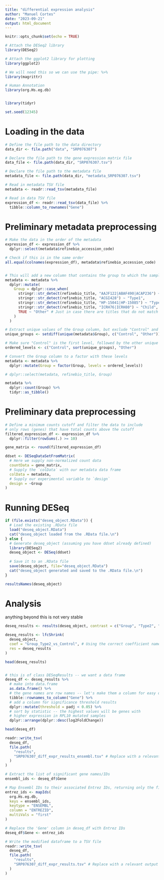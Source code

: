 ```yaml
---
title: "differential expression analysis"
author: "Manuel Cortes"
date: "2023-09-21"
output: html_document
---
```


```r
knitr::opts_chunk$set(echo = TRUE)

# Attach the DESeq2 library
library(DESeq2)

# Attach the ggplot2 library for plotting
library(ggplot2)

# We will need this so we can use the pipe: %>%
library(magrittr)

# Human Annotation
library(org.Hs.eg.db)


library(tidyr)

set.seed(12345)
```

# Loading in the data

```r
# Define the file path to the data directory
data_dir <- file.path("data", "SRP076307")

# Declare the file path to the gene expression matrix file
data_file <- file.path(data_dir, "SRP076307.tsv")

# Declare the file path to the metadata file
metadata_file <- file.path(data_dir, "metadata_SRP076307.tsv")

# Read in metadata TSV file
metadata <- readr::read_tsv(metadata_file)

# Read in data TSV file
expression_df <- readr::read_tsv(data_file) %>%
  tibble::column_to_rownames("Gene")
```

# Preliminary metadata preprocessing

```r
# Make the data in the order of the metadata
expression_df <- expression_df %>%
  dplyr::select(metadata$refinebio_accession_code)

# Check if this is in the same order
all.equal(colnames(expression_df), metadata$refinebio_accession_code)


# This will add a new column that contains the group to which the samples belong to
metadata <- metadata %>%
  dplyr::mutate(
    Group = dplyr::case_when(
      stringr::str_detect(refinebio_title, "AAJF122|ABAF490|ACAP236") ~ "Control",
      stringr::str_detect(refinebio_title, "ACGI428") ~ "Type1",
      stringr::str_detect(refinebio_title, "HP-15041|HP-15085") ~ "Type2",
      stringr::str_detect(refinebio_title, "ICRH76|ICRH80") ~ "Child",
      TRUE ~ "Other" # Just in case there are titles that do not match any of the above
    )
  )

# Extract unique values of the Group column, but exclude "Control" and "Other"
unique_groups <- setdiff(unique(metadata$Group), c("Control", "Other"))

# Make sure "Control" is the first level, followed by the other unique values, and "Other" is the last level
ordered_levels <- c("Control", sort(unique_groups), "Other")

# Convert the Group column to a factor with these levels
metadata <- metadata %>%
  dplyr::mutate(Group = factor(Group, levels = ordered_levels))

# dplyr::select(metadata, refinebio_title, Group)

metadata %>%
  dplyr::count(Group) %>%
  tidyr::as_tibble()


```

# Preliminary data preprocessing

```r
# Define a minimum counts cutoff and filter the data to include
# only rows (genes) that have total counts above the cutoff
filtered_expression_df <- expression_df %>%
  dplyr::filter(rowSums(.) >= 10)

gene_matrix <- round(filtered_expression_df)

ddset <- DESeqDataSetFromMatrix(
  # Here we supply non-normalized count data
  countData = gene_matrix,
  # Supply the `colData` with our metadata data frame
  colData = metadata,
  # Supply our experimental variable to `design`
  design = ~Group
)
```

# Running DESeq

```r
if (file.exists("deseq_object.RData")) {
  # Load the existing .RData file
  load("deseq_object.RData")
  cat("deseq_object loaded from the .RData file.\n")
} else {
  # Generate deseq_object (assuming you have ddset already defined)
  library(DESeq2)
  deseq_object <- DESeq(ddset)
  
  # Save it to an .RData file
  save(deseq_object, file="deseq_object.RData")
  cat("deseq_object generated and saved to the .RData file.\n")
}

```

```r
resultsNames(deseq_object)
```

# Analysis

anything beyond this is not very stable

```r
deseq_results <- results(deseq_object, contrast = c("Group", "Type2", "Control"))

deseq_results <- lfcShrink(
  deseq_object,
  coef = "Group_Type2_vs_Control", # Using the correct coefficient name
  res = deseq_results
)

head(deseq_results)


# this is of class DESeqResults -- we want a data frame
deseq_df <- deseq_results %>%
  # make into data.frame
  as.data.frame() %>%
  # the gene names are row names -- let's make them a column for easy display
  tibble::rownames_to_column("Gene") %>%
  # add a column for significance threshold results
  dplyr::mutate(threshold = padj < 0.05) %>%
  # sort by statistic -- the highest values will be genes with
  # higher expression in RPL10 mutated samples
  dplyr::arrange(dplyr::desc(log2FoldChange))

head(deseq_df)

readr::write_tsv(
  deseq_df,
  file.path(
    "results",
    "SRP076307_diff_expr_results_ensembl.tsv" # Replace with a relevant output file name
  )
)
```

```r
# Extract the list of significant gene names/IDs
ensembl_ids <- deseq_df$Gene

# Map Ensembl IDs to their associated Entrez IDs, returning only the first mapping when multiple exist
entrez_ids <- mapIds(
  org.Hs.eg.db,
  keys = ensembl_ids,
  keytype = "ENSEMBL",
  column = "ENTREZID",
  multiVals = "first"
)

# Replace the 'Gene' column in deseq_df with Entrez IDs
deseq_df$Gene <- entrez_ids

# Write the modified dataframe to a TSV file
readr::write_tsv(
  deseq_df,
  file.path(
    "results",
    "SRP076307_diff_expr_results.tsv" # Replace with a relevant output file name if necessary
  )
)



```
